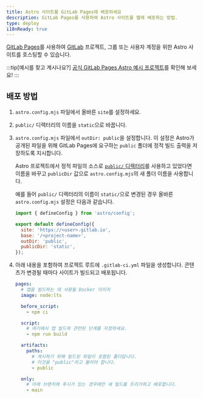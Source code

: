 ```yaml
---
title: Astro 사이트를 GitLab Pages에 배포하세요
description: GitLab Pages를 사용하여 Astro 사이트를 웹에 배포하는 방법.
type: deploy
i18nReady: true
---
```


[GitLab Pages](https://pages.gitlab.io/)를 사용하여 [GitLab](https://about.gitlab.com/) 프로젝트, 그룹 또는 사용자 계정을 위한 Astro 사이트를 호스팅할 수 있습니다.

:::tip[예시를 찾고 계시나요?]
[공식 GitLab Pages Astro 예시 프로젝트](https://gitlab.com/pages/astro)를 확인해 보세요!
:::

## 배포 방법

1. `astro.config.mjs` 파일에서 올바른 `site`를 설정하세요.
2. `public/` 디렉터리의 이름을 `static`으로 바꿉니다.
3. `astro.config.mjs` 파일에서 `outDir: public`을 설정합니다. 이 설정은 Astro가 공개된 파일을 위해 GitLab Pages에 요구하는 `public` 폴더에 정적 빌드 출력을 저장하도록 지시합니다.

   Astro 프로젝트에서 정적 파일의 소스로 [`public/` 디렉터리](/ko/core-concepts/project-structure/#public)를 사용하고 있었다면 이름을 바꾸고 `publicDir` 값으로 `astro.config.mjs`의 새 폴더 이름을 사용합니다.

   예를 들어 `public/` 디렉터리의 이름이 `static/`으로 변경된 경우 올바른 `astro.config.mjs` 설정은 다음과 같습니다.

   ```js
   import { defineConfig } from 'astro/config';
   
   export default defineConfig({
     site: 'https://<user>.gitlab.io',
     base: '/<project-name>',
     outDir: 'public',
     publicDir: 'static',
   });
   ```

4. 아래 내용을 포함하여 프로젝트 루트에 `.gitlab-ci.yml` 파일을 생성합니다. 콘텐츠가 변경될 때마다 사이트가 빌드되고 배포됩니다.

   ```yaml
   pages:
     # 앱을 빌드하는 데 사용될 Docker 이미지
     image: node:lts

     before_script:
       - npm ci

     script:
       # 여기에서 앱 빌드와 관련된 단계를 지정하세요.
       - npm run build

     artifacts:
       paths:
         # 게시하기 위해 빌드된 파일이 포함된 폴더입니다.
         # 이것을 "public"라고 불러야 합니다.
         - public

     only:
       # 아래 브랜치에 푸시가 있는 경우에만 새 빌드를 트리거하고 배포합니다.
       - main
   ```
